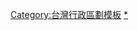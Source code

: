 {{Navbox
|name  = 四坊二十四里
|listclass = hlist
|title = [[四坊二十四里]]
|image =
|above =
|below =
|group1 = [[臺灣明鄭時期|明鄭時期]]<br /><span style="font-size:smaller;">（1664年－1683年）</span>
|list1 = {{Navbox subgroup
 | style  =
 | groupstyle =
 | evenstyle  =

 | group1 = [[承天府 (台灣)|承天府]]
 | list1  =
*[[東安坊]]
*[[西定坊]]
*[[寧南坊]]
*[[鎮北坊]]
*[[安平鎮 (明鄭)|安平鎮]]
 | group2 = [[天興州]]
 | list2  =
*[[武定里]]
*[[永康里 (堡里)|永康里]]
*[[廣儲里]]
*[[長興里 (堡里)|長興里]]
*[[新豐里 (堡里)|新豐里]]
*[[歸仁里 (堡里)|歸仁里]]
*[[永豐里 (堡里)|永豐里]]
*[[保大里]]
*[[安定里 (屏東縣堡里)|安定里]]
*[[開化里 (堡里)|開化里]]
*[[善化里]]
*[[新化里 (堡里)|新化里]]
*[[感化里]]
 | group3 = [[萬年州]]
 | list3  =
*[[仁德里 (堡里)|仁德里]]
*[[仁和里 (堡里)|仁和里]]
*[[永寧里 (堡里)|永寧里]]
*[[新昌里 (堡里)|新昌里]]
*[[文賢里 (堡里)|文賢里]]
*[[崇德里 (堡里)|崇德里]]
*[[依仁里]]
*[[長治里]]
*[[嘉祥里]]
*[[維新里 (堡里)|維新里]]
*[[仁壽里 (高雄市堡里)|仁壽里]]
 }}

|group2 = [[臺灣清治時期|清治時期]][[臺灣府]]
|list2 = {{Navbox subgroup
 | style  =
 | groupstyle =
 | evenstyle  =

 | group1 = [[臺灣縣 (1684年－1887年)|臺灣縣]]
 | list1  =
*[[東安坊]]
*[[西定坊]]
*[[寧南坊]]
*[[鎮北坊]]
*[[武定里]]
*[[永康里 (堡里)|永康里]]
*[[廣儲里]]
*[[長興里 (堡里)|長興里]]
*[[新豐里 (堡里)|新豐里]]
*[[歸仁里 (堡里)|歸仁里]]
*[[永豐里 (堡里)|永豐里]]
*[[保大里]]
*[[大目降里]]
*[[文賢里 (堡里)|文賢里]]
*[[仁和里 (堡里)|仁和里]]
*[[仁德里 (堡里)|仁德里]]
*[[崇德里 (堡里)|崇德里]]
 | group2 = [[諸羅縣]]
 | list2  =
*[[開化里 (堡里)|開化里]]
*[[善化里]]
*[[新化里 (堡里)|新化里]]
*[[永定里 (堡里)|安定里]]
 | group3 = [[鳳山縣 (臺灣)|鳳山縣]]
 | list3  =
*[[永寧里 (堡里)|永寧里]]
*[[新昌里 (堡里)|新昌里]]
*[[依仁里]]
*[[長治里]]
*[[維新里 (堡里)|維新里]]
*[[嘉祥里]]
*[[仁壽里 (高雄市堡里)|仁壽里]]
 }}
}}
<noinclude>
[[Category:台灣行政區劃模板]]
[[Category:四坊二十四里|*]]
</noinclude>